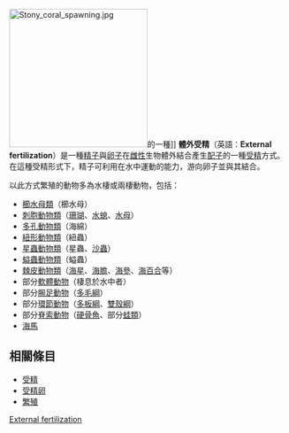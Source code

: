 {{主條目消歧義|本文講述的是自然界中的生物進行繁殖的一種方式，關於人為控制下的體外受精技術，請見「'''[[體外人工受精|體外人工受精]]'''」。}}
[[File:Stony_coral_spawning.jpg|250px]]的一種]]
'''體外受精'''（英語：'''External fertilization'''）是一種[[精子|精子]]與[[卵子|卵子]]在[[雌性|雌性]]生物體外結合產生[[配子|配子]]的一種[[受精|受精]]方式。在這種受精形式下，精子可利用在水中運動的能力，游向卵子並與其結合。

以此方式繁殖的動物多為水棲或兩棲動物，包括：
* [[櫛水母動物門|櫛水母類]]（櫛水母）
* [[刺胞動物門|刺胞動物類]]（[[珊瑚|珊瑚]]、[[水螅|水螅]]、[[水母|水母]]）
* [[多孔動物門|多孔動物類]]（海綿）
* [[紐形動物門|紐形動物類]]（紐蟲）
* [[星蟲動物門|星蟲動物類]]（星蟲、[[方格星蟲|沙蟲]]）
* [[螠蟲動物門|螠蟲動物類]]（螠蟲）
* [[棘皮動物|棘皮動物類]]（[[海星|海星]]、[[海膽|海膽]]、[[海參|海參]]、[[海百合|海百合]]等）
* 部分[[軟體動物|軟體動物]]（棲息於水中者）
* 部分[[腕足動物|腕足動物]]（[[多毛綱|多毛綱]]）
* 部分[[環節動物|環節動物]]（[[多板綱|多板綱]]、[[雙殼綱|雙殼綱]]）
* 部分[[脊索動物|脊索動物]]（[[硬骨魚|硬骨魚]]、部分[[蛙類|蛙類]]）
* [[海馬|海馬]]

== 相關條目 ==
* [[受精|受精]]
*[[受精卵|受精卵]]
* [[繁殖|繁殖]]

{{Sex (biology)}}

[[Category:有性生殖|External fertilization]]